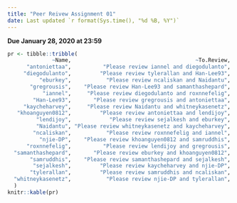 ```yaml
---
title: "Peer Reivew Assignment 01"
date: Last updated `r format(Sys.time(), "%d %B, %Y")`
---
```


__Due January 28, 2020 at 23:59__


```r
pr <- tibble::tribble(
              ~Name,                                       ~To.Review,                                               ~Will.Review,
      "antoniettaa",          "Please review iannel and diegodulanto",     "You will be reviewed by khoanguyen0812 and Han-Lee93",
     "diegodulanto",         "Please review tylerallan and Han-Lee93",           "You will be reviewed by iannel and antoniettaa",
          "eburkey",           "Please review ncaliskan and Naidantu",     "You will be reviewed by samanthashepard and lendijoy",
       "gregrousis",    "Please review Han-Lee93 and samanthashepard",        "You will be reviewed by Han-Lee93 and roxnnefelig",
           "iannel",     "Please review diegodulanto and roxnnefelig",        "You will be reviewed by antoniettaa and ncaliskan",
        "Han-Lee93",       "Please review gregrousis and antoniettaa",      "You will be reviewed by gregrousis and diegodulanto",
     "kaycheharvey",     "Please review Naidantu and whitneykasenetz",           "You will be reviewed by sejalkesh and Naidantu",
   "khoanguyen0812",         "Please review antoniettaa and lendijoy",      "You will be reviewed by njie-DP and samanthashepard",
         "lendijoy",            "Please review sejalkesh and eburkey",   "You will be reviewed by roxnnefelig and khoanguyen0812",
         "Naidantu", "Please review whitneykasenetz and kaycheharvey",         "You will be reviewed by kaycheharvey and eburkey",
        "ncaliskan",           "Please review roxnnefelig and iannel",           "You will be reviewed by eburkey and tylerallan",
          "njie-DP",    "Please review khoanguyen0812 and samruddhis",    "You will be reviewed by whitneykasenetz and sejalkesh",
      "roxnnefelig",          "Please review lendijoy and gregrousis",             "You will be reviewed by ncaliskan and iannel",
  "samanthashepard",       "Please review eburkey and khoanguyen0812",        "You will be reviewed by samruddhis and gregrousis",
       "samruddhis",    "Please review samanthashepard and sejalkesh",           "You will be reviewed by tylerallan and njie-DP",
        "sejalkesh",         "Please review kaycheharvey and njie-DP",          "You will be reviewed by lendijoy and samruddhis",
       "tylerallan",         "Please review samruddhis and ncaliskan", "You will be reviewed by diegodulanto and whitneykasenetz",
  "whitneykasenetz",           "Please review njie-DP and tylerallan",        "You will be reviewed by Naidantu and kaycheharvey"
  )
knitr::kable(pr)
```
